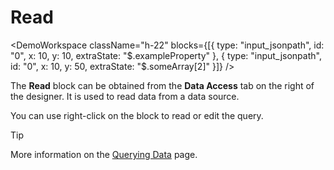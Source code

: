 
# Read

<DemoWorkspace className="h-22" blocks={[{ type: "input_jsonpath", id: "0", x: 10, y: 10, extraState: "$.exampleProperty" }, { type: "input_jsonpath", id: "0", x: 10, y: 50, extraState: "$.someArray[2]" }]} />

The **Read** block can be obtained from the **Data Access** tab on the right of the designer. It is used to read data from a data source.

You can use right-click on the block to read or edit the query.

> [!tip]
>
> More information on the [Querying Data](/docs/data-queries) page.